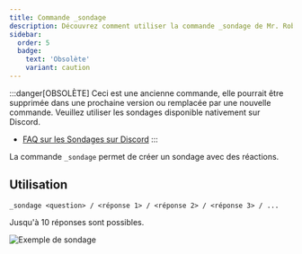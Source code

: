 ```yaml
---
title: Commande _sondage
description: Découvrez comment utiliser la commande _sondage de Mr. Robøt.
sidebar:
  order: 5
  badge:
    text: 'Obsolète'
    variant: caution
---
```


:::danger[OBSOLÈTE]
Ceci est une ancienne commande, elle pourrait être supprimée dans une prochaine version ou remplacée par une nouvelle commande.
Veuillez utiliser les sondages disponible nativement sur Discord.

- [FAQ sur les Sondages sur Discord](https://support.discord.com/hc/fr/articles/22163184112407-FAQ-sur-les-Sondages)
:::

La commande `_sondage` permet de créer un sondage avec des réactions.

## Utilisation

```
_sondage <question> / <réponse 1> / <réponse 2> / <réponse 3> / ...
```

Jusqu'à 10 réponses sont possibles.

![Exemple de sondage](/img/survey.png)

